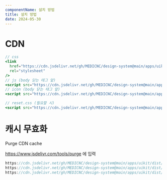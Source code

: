 ```yaml
---
componentName: 설치 방법
title: 설치 방법
date: 2024-05-30
---
```


# CDN

```jsx
// css
<link
  href="https://cdn.jsdelivr.net/gh/MEDICNC/design-system@main/apps/uikit/dist/css/uikit-core.min.css"
  rel="stylesheet"
/>
// js (body 닫는 태그 앞)
<script src="https://cdn.jsdelivr.net/gh/MEDICNC/design-system@main/apps/uikit/dist/js/uikit-core.min.js"></script>
// icon (body 닫는 태그 앞)
<script src="https://cdn.jsdelivr.net/gh/MEDICNC/design-system@main/apps/uikit/dist/js/uikit-icons.min.js"></script>

// reset.css (필요할 시)
<script src="https://cdn.jsdelivr.net/gh/MEDICNC/design-system@main/apps/uikit/dist/css/reset.min.css"></script>
```

# 캐시 무효화

Purge CDN cache

https://www.jsdelivr.com/tools/purge 에 입력

```jsx
https://cdn.jsdelivr.net/gh/MEDICNC/design-system@main/apps/uikit/dist/css/uikit-core.min.css
https://cdn.jsdelivr.net/gh/MEDICNC/design-system@main/apps/uikit/dist/js/uikit-core.min.js
https://cdn.jsdelivr.net/gh/MEDICNC/design-system@main/apps/uikit/dist/js/uikit-icons.min.js
```
